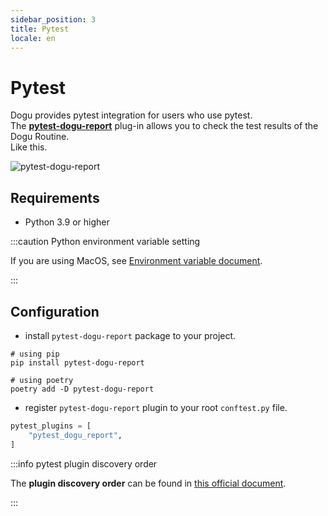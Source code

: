 ```yaml
---
sidebar_position: 3
title: Pytest
locale: en
---
```


# Pytest

Dogu provides pytest integration for users who use pytest.  
The [**pytest-dogu-report**](https://pypi.org/project/pytest-dogu-report) plug-in allows you to check the test results of the Dogu Routine.  
Like this.

![pytest-dogu-report](/img/testing-framework-support/pytest.png)

## Requirements

- Python 3.9 or higher

:::caution Python environment variable setting

If you are using MacOS, see [Environment variable document](/device-farm/host#environment-variable).

:::

## Configuration

- install `pytest-dogu-report` package to your project.

```shell
# using pip
pip install pytest-dogu-report

# using poetry
poetry add -D pytest-dogu-report
```

- register `pytest-dogu-report` plugin to your root `conftest.py` file.

```python
pytest_plugins = [
    "pytest_dogu_report",
]
```

:::info pytest plugin discovery order

The **plugin discovery order** can be found in [this official document](https://docs.pytest.org/en/7.1.x/how-to/writing_plugins.html#plugin-discovery-order-at-tool-startup).

:::

